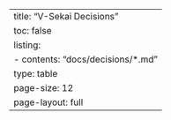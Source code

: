 ---
title: "V-Sekai Decisions"
toc: false
listing: 
  - contents: "docs/decisions/*.md"
    type: table
    page-size: 12
page-layout: full
---